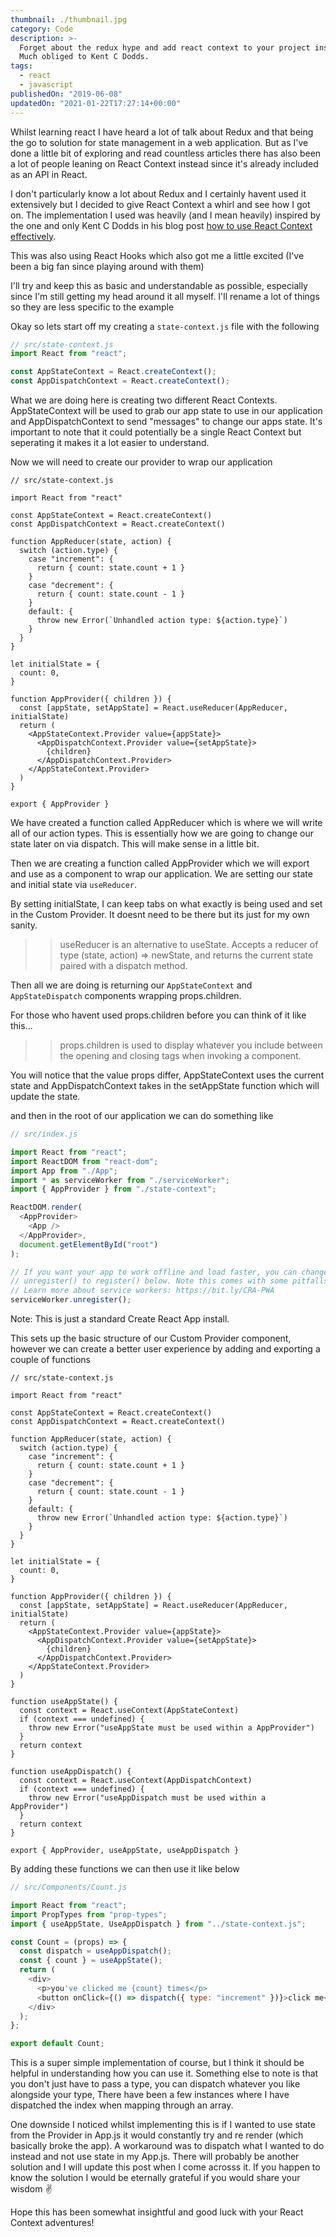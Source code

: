 ```yaml
---
thumbnail: ./thumbnail.jpg
category: Code
description: >-
  Forget about the redux hype and add react context to your project instead.
  Much obliged to Kent C Dodds.
tags:
  - react
  - javascript
publishedOn: "2019-06-08"
updatedOn: "2021-01-22T17:27:14+00:00"
---
```


Whilst learning react I have heard a lot of talk about Redux and that being the
go to solution for state management in a web application. But as I've done a
little bit of exploring and read countless articles there has also been a lot of
people leaning on React Context instead since it's already included as an API in
React.

I don't particularly know a lot about Redux and I certainly havent used it
extensively but I decided to give React Context a whirl and see how I got on.
The implementation I used was heavily (and I mean heavily) inspired by the one
and only Kent C Dodds in his blog post
[how to use React Context effectively](https://kentcdodds.com/blog/how-to-use-react-context-effectively).

This was also using React Hooks which also got me a little excited (I've been a
big fan since playing around with them)

I'll try and keep this as basic and understandable as possible, especially since
I'm still getting my head around it all myself. I'll rename a lot of things so
they are less specific to the example

Okay so lets start off my creating a `state-context.js` file with the following

```javascript
// src/state-context.js
import React from "react";

const AppStateContext = React.createContext();
const AppDispatchContext = React.createContext();
```

What we are doing here is creating two different React Contexts. AppStateContext
will be used to grab our app state to use in our application and
AppDispatchContext to send "messages" to change our apps state. It's important
to note that it could potentially be a single React Context but seperating it
makes it a lot easier to understand.

Now we will need to create our provider to wrap our application

```javascript{8-37}
// src/state-context.js

import React from "react"

const AppStateContext = React.createContext()
const AppDispatchContext = React.createContext()

function AppReducer(state, action) {
  switch (action.type) {
    case "increment": {
      return { count: state.count + 1 }
    }
    case "decrement": {
      return { count: state.count - 1 }
    }
    default: {
      throw new Error(`Unhandled action type: ${action.type}`)
    }
  }
}

let initialState = {
  count: 0,
}

function AppProvider({ children }) {
  const [appState, setAppState] = React.useReducer(AppReducer, initialState)
  return (
    <AppStateContext.Provider value={appState}>
      <AppDispatchContext.Provider value={setAppState}>
        {children}
      </AppDispatchContext.Provider>
    </AppStateContext.Provider>
  )
}

export { AppProvider }
```

We have created a function called AppReducer which is where we will write all of
our action types. This is essentially how we are going to change our state later
on via dispatch. This will make sense in a little bit.

Then we are creating a function called AppProvider which we will export and use
as a component to wrap our application. We are setting our state and initial
state via `useReducer`.

By setting initialState, I can keep tabs on what exactly is being used and set
in the Custom Provider. It doesnt need to be there but its just for my own
sanity.

> > useReducer is an alternative to useState. Accepts a reducer of type (state,
> > action) => newState, and returns the current state paired with a dispatch
> > method.

Then all we are doing is returning our `AppStateContext` and `AppStateDispatch`
components wrapping props.children.

For those who havent used props.children before you can think of it like this...

> > props.children is used to display whatever you include between the opening
> > and closing tags when invoking a component.

You will notice that the value props differ, AppStateContext uses the current
state and AppDispatchContext takes in the setAppState function which will update
the state.

and then in the root of our application we can do something like

```javascript
// src/index.js

import React from "react";
import ReactDOM from "react-dom";
import App from "./App";
import * as serviceWorker from "./serviceWorker";
import { AppProvider } from "./state-context";

ReactDOM.render(
  <AppProvider>
    <App />
  </AppProvider>,
  document.getElementById("root")
);

// If you want your app to work offline and load faster, you can change
// unregister() to register() below. Note this comes with some pitfalls.
// Learn more about service workers: https://bit.ly/CRA-PWA
serviceWorker.unregister();
```

Note: This is just a standard Create React App install.

This sets up the basic structure of our Custom Provider component, however we
can create a better user experience by adding and exporting a couple of
functions

```javascript{37-53}
// src/state-context.js

import React from "react"

const AppStateContext = React.createContext()
const AppDispatchContext = React.createContext()

function AppReducer(state, action) {
  switch (action.type) {
    case "increment": {
      return { count: state.count + 1 }
    }
    case "decrement": {
      return { count: state.count - 1 }
    }
    default: {
      throw new Error(`Unhandled action type: ${action.type}`)
    }
  }
}

let initialState = {
  count: 0,
}

function AppProvider({ children }) {
  const [appState, setAppState] = React.useReducer(AppReducer, initialState)
  return (
    <AppStateContext.Provider value={appState}>
      <AppDispatchContext.Provider value={setAppState}>
        {children}
      </AppDispatchContext.Provider>
    </AppStateContext.Provider>
  )
}

function useAppState() {
  const context = React.useContext(AppStateContext)
  if (context === undefined) {
    throw new Error("useAppState must be used within a AppProvider")
  }
  return context
}

function useAppDispatch() {
  const context = React.useContext(AppDispatchContext)
  if (context === undefined) {
    throw new Error("useAppDispatch must be used within a AppProvider")
  }
  return context
}

export { AppProvider, useAppState, useAppDispatch }
```

By adding these functions we can then use it like below

```javascript
// src/Components/Count.js

import React from "react";
import PropTypes from "prop-types";
import { useAppState, UseAppDispatch } from "../state-context.js";

const Count = (props) => {
  const dispatch = useAppDispatch();
  const { count } = useAppState();
  return (
    <div>
      <p>you've clicked me {count} times</p>
      <button onClick={() => dispatch({ type: "increment" })}>click me</button>
    </div>
  );
};

export default Count;
```

This is a super simple implementation of course, but I think it should be
helpful in understanding how you can use it. Something else to note is that you
don't just have to pass a type, you can dispatch whatever you like alongside
your type, There have been a few instances where I have dispatched the index
when mapping through an array.

One downside I noticed whilst implementing this is if I wanted to use state from
the Provider in App.js it would constantly try and re render (which basically
broke the app). A workaround was to dispatch what I wanted to do instead and not
use state in my App.js. There will probably be another solution and I will
update this post when I come acrosss it. If you happen to know the solution I
would be eternally grateful if you would share your wisdom ✌️

Hope this has been somewhat insightful and good luck with your React Context
adventures!
